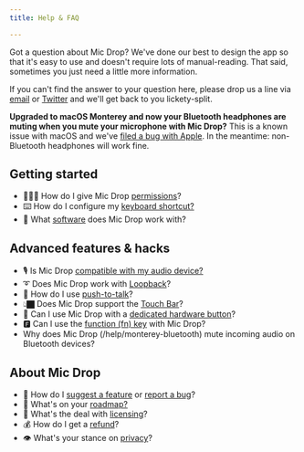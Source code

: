 ```yaml
---
title: Help & FAQ

---
```



<Panel>

Got a question about Mic Drop? We've done our best to design the app so that it's easy to use and doesn't require lots of manual-reading. That said, sometimes you just need a little more information.

If you can't find the answer to your question here, please drop us a line via [email](mailto:micdrop@octopusthink.com) or [Twitter](https://twitter.com/octopusthink) and we'll get back to you lickety-split.

**Upgraded to macOS Monterey and now your Bluetooth headphones are muting when you mute your microphone with Mic Drop?** This is a known issue with macOS and we've [filed a bug with Apple](https://twitter.com/octopusthink/status/1431689504126078977). In the meantime: non-Bluetooth headphones will work fine.

## Getting started
- 👮🏿‍♀️ How do I give Mic Drop [permissions](/help/permissions)?
- ⌨️ How do I configure my [keyboard shortcut?](/help/keyboard-shortcut)
- 🍦 What [software](/help/compatibility) does Mic Drop work with?

## Advanced features &amp; hacks
- 🎙 Is Mic Drop [compatible with my audio device?](/help/hardware-issues)
- ➰ Does Mic Drop work with [Loopback](/help/using-loopback)?
- 📢 How do I use [push-to-talk](/help/push-to-talk)?
- 👆🏿 Does Mic Drop support the [Touch Bar](/help/hacks-and-workarounds)?
- 🔘 Can I use Mic Drop with a [dedicated hardware button](/help/hacks-and-workarounds)?
- 🅵 Can I use the [function (fn) key](/help/keyboard-shortcut) with Mic Drop?
-  Why does Mic Drop (/help/monterey-bluetooth) mute incoming audio on Bluetooth devices?

## About Mic Drop
- 🐛 How do I [suggest a feature](mailto:micdrop@octopusthink.com) or [report a bug](mailto:micdrop@octopusthink.com)?
- 🛵 What's on your [roadmap?](/roadmap)
- 💎 What's the deal with [licensing](/help/licensing)?
- 💰 How do I get a [refund](/help/refunds)?
- 👁 What's your stance on [privacy](/privacy)?

</Panel>
